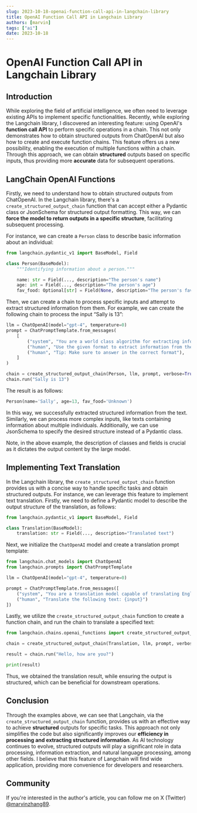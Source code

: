 ```yaml
---
slug: 2023-10-18-openai-function-call-api-in-langchain-library
title: OpenAI Function Call API in Langchain Library
authors: [marvin]
tags: ["ai"]
date: 2023-10-18
---
```



# OpenAI Function Call API in Langchain Library

## Introduction

While exploring the field of artificial intelligence, we often need to leverage existing APIs to implement specific functionalities. Recently, while exploring the Langchain library, I discovered an interesting feature: using OpenAI's **function call API** to perform specific operations in a chain. This not only demonstrates how to obtain structured outputs from ChatOpenAI but also how to create and execute function chains. This feature offers us a new possibility, enabling the execution of multiple functions within a chain. Through this approach, we can obtain **structured** outputs based on specific inputs, thus providing more **accurate** data for subsequent operations.

## LangChain OpenAI Functions

Firstly, we need to understand how to obtain structured outputs from ChatOpenAI. In the Langchain library, there's a `create_structured_output_chain` function that can accept either a Pydantic class or JsonSchema for structured output formatting. This way, we can **force the model to return outputs in a specific structure**, facilitating subsequent processing.

For instance, we can create a `Person` class to describe basic information about an individual:

```python
from langchain.pydantic_v1 import BaseModel, Field   

class Person(BaseModel):  
    """Identifying information about a person."""  

    name: str = Field(..., description="The person's name")  
    age: int = Field(..., description="The person's age")  
    fav_food: Optional[str] = Field(None, description="The person's favorite food")  
```

Then, we can create a chain to process specific inputs and attempt to extract structured information from them. For example, we can create the following chain to process the input “Sally is 13”:

```python
llm = ChatOpenAI(model="gpt-4", temperature=0)  
prompt = ChatPromptTemplate.from_messages(  
    [  
        ("system", "You are a world class algorithm for extracting information in structured formats."),  
        ("human", "Use the given format to extract information from the following input: {input}"),  
        ("human", "Tip: Make sure to answer in the correct format"),  
    ]  
)  

chain = create_structured_output_chain(Person, llm, prompt, verbose=True)  
chain.run("Sally is 13")  
```

The result is as follows:

```python
Person(name='Sally', age=13, fav_food='Unknown')  
```

In this way, we successfully extracted structured information from the text. Similarly, we can process more complex inputs, like texts containing information about multiple individuals. Additionally, we can use JsonSchema to specify the desired structure instead of a Pydantic class.

Note, in the above example, the description of classes and fields is crucial as it dictates the output content by the large model.

## Implementing Text Translation

In the Langchain library, the `create_structured_output_chain` function provides us with a concise way to handle specific tasks and obtain structured outputs. For instance, we can leverage this feature to implement text translation. Firstly, we need to define a Pydantic model to describe the output structure of the translation, as follows:

```python
from langchain.pydantic_v1 import BaseModel, Field

class Translation(BaseModel):
    translation: str = Field(..., description="Translated text")
```

Next, we initialize the `ChatOpenAI` model and create a translation prompt template:

```python
from langchain.chat_models import ChatOpenAI
from langchain.prompts import ChatPromptTemplate

llm = ChatOpenAI(model="gpt-4", temperature=0)

prompt = ChatPromptTemplate.from_messages([
    ("system", "You are a translation model capable of translating English text to Chinese."),
    ("human", "Translate the following text: {input}")
])
```

Lastly, we utilize the `create_structured_output_chain` function to create a function chain, and run the chain to translate a specified text:

```python
from langchain.chains.openai_functions import create_structured_output_chain

chain = create_structured_output_chain(Translation, llm, prompt, verbose=True)

result = chain.run("Hello, how are you?")

print(result)
```

Thus, we obtained the translation result, while ensuring the output is structured, which can be beneficial for downstream operations.

## Conclusion

Through the examples above, we can see that Langchain, via the `create_structured_output_chain` function, provides us with an effective way to achieve **structured** outputs for specific tasks. This approach not only simplifies the code but also significantly improves our **efficiency in processing and extracting structured information**. As AI technology continues to evolve, structured outputs will play a significant role in data processing, information extraction, and natural language processing, among other fields. I believe that this feature of Langchain will find wide application, providing more convenience for developers and researchers.

## Community

If you're interested in the author's article, you can follow me on X (Twitter) [@marvinzhang89](https://twitter.com/marvinzhang89).